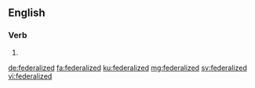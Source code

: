 ==English==

===Verb===
{{head|en|verb form}}

# {{en-past of|federalize}}

[[de:federalized]]
[[fa:federalized]]
[[ku:federalized]]
[[mg:federalized]]
[[sv:federalized]]
[[vi:federalized]]
